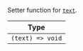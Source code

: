 Setter function for [`text`](../../../state-and-offline-support/contexts/message-input-context#text).

| Type             |
| ---------------- |
| `(text) => void` |
